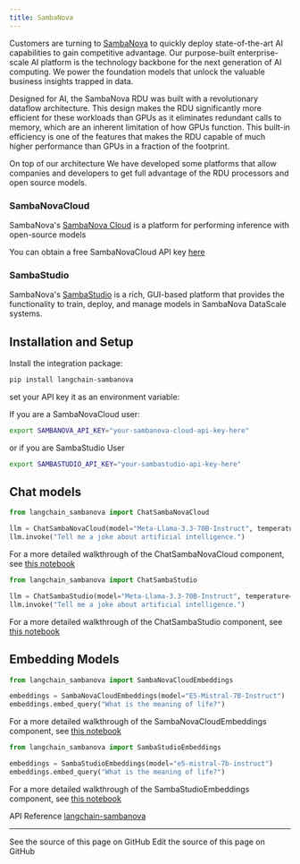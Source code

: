 ```yaml
---
title: SambaNova
---
```


Customers are turning to [SambaNova](https://sambanova.ai/) to quickly deploy state-of-the-art AI capabilities to gain competitive advantage. Our purpose-built enterprise-scale AI platform is the technology backbone for the next generation of AI computing. We power the foundation models that unlock the valuable business insights trapped in data.

Designed for AI, the SambaNova RDU was built with a revolutionary dataflow architecture. This design makes the RDU significantly more efficient for these workloads than GPUs as it eliminates redundant calls to memory, which are an inherent limitation of how GPUs function. This built-in efficiency is one of the features that makes the RDU capable of much higher performance than GPUs in a fraction of the footprint.

On top of our architecture We have developed some platforms that allow companies and developers to get full advantage of the RDU processors and open source models.

### SambaNovaCloud

SambaNova's [SambaNova Cloud](https://cloud.sambanova.ai/) is a platform for performing inference with open-source models

You can obtain a free SambaNovaCloud API key [here](https://cloud.sambanova.ai/)

### SambaStudio

SambaNova's [SambaStudio](https://docs.sambanova.ai/sambastudio/latest/sambastudio-intro.html) is a rich, GUI-based platform that provides the functionality to train, deploy, and manage models in SambaNova DataScale systems.

## Installation and Setup

Install the integration package:

```bash
pip install langchain-sambanova
```

set your API key it as an environment variable:

If you are a SambaNovaCloud user:

```bash
export SAMBANOVA_API_KEY="your-sambanova-cloud-api-key-here"
```

or if you are SambaStudio User

```bash
export SAMBASTUDIO_API_KEY="your-sambastudio-api-key-here"
```

## Chat models

```python
from langchain_sambanova import ChatSambaNovaCloud

llm = ChatSambaNovaCloud(model="Meta-Llama-3.3-70B-Instruct", temperature=0.7)
llm.invoke("Tell me a joke about artificial intelligence.")
```

For a more detailed walkthrough of the ChatSambaNovaCloud component, see [this notebook](https://python.langchain.com/docs/integrations/chat/sambanova/)

```python
from langchain_sambanova import ChatSambaStudio

llm = ChatSambaStudio(model="Meta-Llama-3.3-70B-Instruct", temperature=0.7)
llm.invoke("Tell me a joke about artificial intelligence.")
```

For a more detailed walkthrough of the ChatSambaStudio component, see [this notebook](https://python.langchain.com/docs/integrations/chat/sambastudio/)

## Embedding Models

```python
from langchain_sambanova import SambaNovaCloudEmbeddings

embeddings = SambaNovaCloudEmbeddings(model="E5-Mistral-7B-Instruct")
embeddings.embed_query("What is the meaning of life?")
```

For a more detailed walkthrough of the SambaNovaCloudEmbeddings component, see [this notebook](https://python.langchain.com/docs/integrations/text_embedding/sambanova/)

```python
from langchain_sambanova import SambaStudioEmbeddings

embeddings = SambaStudioEmbeddings(model="e5-mistral-7b-instruct")
embeddings.embed_query("What is the meaning of life?")
```

For a more detailed walkthrough of the SambaStudioEmbeddings component, see [this notebook](https://python.langchain.com/docs/integrations/text_embedding/sambastudio/)

API Reference [langchain-sambanova](https://docs.sambanova.ai/cloud/api-reference)

---

<CardGroup cols={2}>
  <Card title="View Source" icon="eye" href="https://github.com/langchain-ai/docs/blob/main/src/oss/python/integrations/providers/sambanova.mdx">
    See the source of this page on GitHub
  </Card>
  <Card title="Edit Source" icon="pen-to-square" href="https://github.com/langchain-ai/docs/edit/main/src/oss/python/integrations/providers/sambanova.mdx">
    Edit the source of this page on GitHub
  </Card>
</CardGroup>
